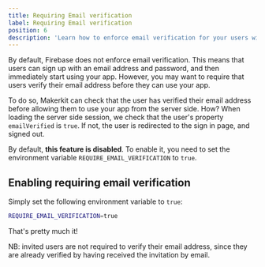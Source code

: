 ```yaml
---
title: Requiring Email verification
label: Requiring Email verification
position: 6
description: 'Learn how to enforce email verification for your users with Firebase.'
---
```


By default, Firebase does not enforce email verification. This means that users can sign up with an email address and password, and then immediately start using your app. However, you may want to require that users verify their email address before they can use your app.

To do so, Makerkit can check that the user has verified their email address before allowing them to use your app from the server side. How? When loading the server side session, we check that the user's property `emailVerified` is `true`. If not, the user is redirected to the sign in page, and signed out.

By default, **this feature is disabled**. To enable it, you need to set the environment variable `REQUIRE_EMAIL_VERIFICATION` to `true`.

## Enabling requiring email verification

Simply set the following environment variable to `true`:

```bash
REQUIRE_EMAIL_VERIFICATION=true
```

That's pretty much it!

NB: invited users are not required to verify their email address, since they are already verified by having received the invitation by email.